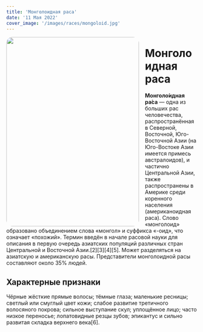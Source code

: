 ```yaml
---
title: 'Монголоидная раса'
date: '11 Мая 2022'
cover_image: '/images/races/mongoloid.jpg'
---
```


<img style="float: left; border-radius: 1rem; margin-right: 1rem; height: 500px; width: 350px" src="/images/races/mongoloid.jpg">

# Монголоидная раса

**Монголо́идная ра́са** — одна из больших рас человечества, распространённая в Северной, Восточной, Юго-Восточной Азии (на Юго-Востоке Азии имеется примесь австралоидов), и частично Центральной Азии, также распространены в Америке среди коренного населения (американоидная раса). Слово «монголоид» образовано объединением слова «монгол» и суффикса «-оид», что означает «похожий». Термин введён в начале расовой науки для описания в первую очередь азиатских популяций различных стран Центральной и Восточной Азии.[2][3][4][5]. Может разделяться на азиатскую и американскую расы. Представители монголоидной расы составляют около 35% людей.

## Характерные признаки

Чёрные жёсткие прямые волосы; тёмные глаза; маленькие ресницы; светлый или смуглый цвет кожи; слабое развитие третичного волосяного покрова; сильное выступание скул; уплощённое лицо; часто низкое переносье; лопатовидные резцы зубов; эпикантус и сильно развитая складка верхнего века[6].